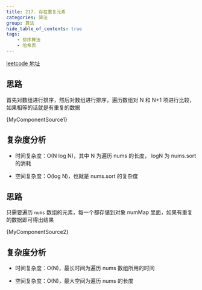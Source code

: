 ```yaml
---
title: 217. 存在重复元素
categories: 算法
group: 算法
hide_table_of_contents: true
tags:
    - 排序算法
    - 哈希表
---
```



[leetcode 地址](https://leetcode.cn/problems/contains-duplicate/solution/cun-zai-zhong-fu-yuan-su-by-leetcode-sol-iedd/)

<Tabs>
    <TabItem value="1" label="排序" default>

## 思路

首先对数组进行排序，然后对数组进行排序，遍历数组对 N 和 N+1 项进行比较，如果相等的话就是有重复的数据

<CodeBlock language="ts">{MyComponentSource1}</CodeBlock>

## 复杂度分析

-   时间复杂度：O(N log N)，其中 N 为遍历 nums 的长度， logN 为 nums.sort 的消耗

-   空间复杂度：O(log N)，也就是 nums.sort 的复杂度

</TabItem>
<TabItem value="2" label="哈希表">

## 思路

只需要遍历 `nums` 数组的元素，每一个都存储到对象 numMap 里面，如果有重复的数据即可得出结果

<CodeBlock language="ts">{MyComponentSource2}</CodeBlock>

## 复杂度分析

-   时间复杂度：O(N)，最长时间为遍历 nums 数组所用的时间

-   空间复杂度：O(N)，最大空间为遍历 nums 的长度

</TabItem>
</Tabs>
